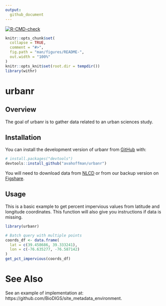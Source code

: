 ```yaml
---
output:
  github_document
---
```


<!-- README.md is generated from README.Rmd. Please edit that file -->

<!-- badges: start -->
[![R-CMD-check](https://github.com/avahoffman/urbanr/actions/workflows/R-CMD-check.yaml/badge.svg)](https://github.com/avahoffman/urbanr/actions/workflows/R-CMD-check.yaml)
<!-- badges: end -->

<!-- See https://github.com/r-lib/withr/blob/main/README.Rmd for better quality -->

```r
knitr::opts_chunk$set(
  collapse = TRUE,
  comment = "#>",
  fig.path = "man/figures/README-",
  out.width = "100%"
)
knitr::opts_knit$set(root.dir = tempdir())
library(withr)
```

# urbanr 

## Overview

The goal of urbanr is to gather data related to an urban sciences study.

## Installation

You can install the development version of urbanr from [GitHub](https://github.com/) with:

``` r
# install.packages("devtools")
devtools::install_github("avahoffman/urbanr")
```

You will need to download data from [NLCD](https://www.mrlc.gov/data?f%5B0%5D=category%3AFractional%20Impervious%20Surface/) or from our backup version on [Figshare](https://figshare.com/articles/dataset/urbanr_data_Annual_NLCD_FctImp_2024/29549666?file=56194733).

## Usage

This is a basic example to get percent impervious values from latitude and longitude coordinates. This function will also give you instructions if data is missing.

``` r
library(urbanr)

# Batch query with multiple points
coords_df <- data.frame(
  lat = c(39.458686, 39.333241),
  lon = c(-76.635277, -76.587142)
)
get_pct_impervious(coords_df)
```

# See Also #

See an example of implementation at: https://github.com/BioDIGS/site_metadata_environment.

<!-- # Dev usage -->

<!-- document() -->
<!-- load_all() -->
<!-- build_readme() -->
<!-- test_coverage() -->
<!-- test_coverage_active_file() -->
<!-- urlchecker::url_check() -->
<!-- test() -->
<!-- check() -->
